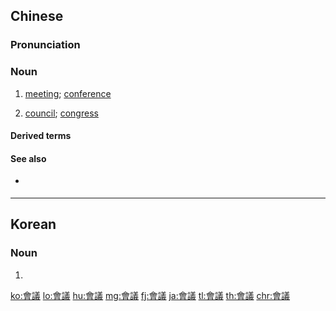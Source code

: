 {{also|会議|会议}}
==Chinese==
{{zh-forms|s=会议}}

===Pronunciation===
{{zh-pron
|m=huìyì
|c=wui6 ji5
|h=pfs=fi-ngi
|mn=hōe-gī
|ma=y
|cat=n
}}

===Noun===
{{zh-noun}}

# [[meeting]]; [[conference]] {{zh-mw|場|屆|次}}
#: {{zh-x|請 您 準時 參加 會議。|Please attend '''meetings''' on time.}}
# [[council]]; [[congress]] {{zh-mw|場|屆|次}}

====Derived terms====
{{zh-der|電話會議|會議室|國務會議|圓桌會議|視訊會議|聯席會議|遠端會議|電傳會議|電腦化會議|電訊會議|高峰會議}}

====See also====
* {{qualifier|not to be confused with}} {{zh-l|議會}}

{{zh-cat|Elementary}}

----

==Korean==
{{ko-hanjatab}}

===Noun===
{{ko-noun|hj|hangeul=회의}}

# {{hanja form of|회의|[[meeting]]; [[conference]]}}

[[ko:會議]]
[[lo:會議]]
[[hu:會議]]
[[mg:會議]]
[[fj:會議]]
[[ja:會議]]
[[tl:會議]]
[[th:會議]]
[[chr:會議]]